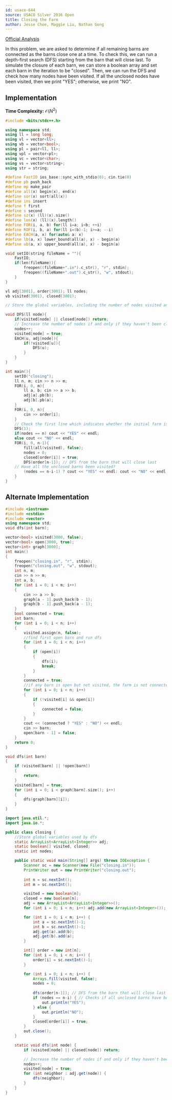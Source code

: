 ```yaml
---
id: usaco-644
source: USACO Silver 2016 Open
title: Closing the Farm
author: Jesse Choe, Maggie Liu, Nathan Gong
---
```


[Official Analysis](http://www.usaco.org/current/data/sol_closing_silver_open16.html)

In this problem, we are asked to determine if all remaining barns are connected
as the barns close one at a time. To check this, we can run a depth-first search
(DFS) starting from the barn that will close last. To simulate the closure of
each barn, we can store a boolean array and set each barn in the iteration to be
"closed". Then, we can run the DFS and check how many nodes have been visited.
If all the unclosed nodes have been visited, then we print "YES"; otherwise, we
print "NO".

## Implementation

**Time Complexity:** $\mathcal{O}(N^2)$

<LanguageSection>

<CPPSection>

```cpp
#include <bits/stdc++.h>

using namespace std;
using ll = long long;
using vl = vector<ll>;
using vb = vector<bool>;
using pl = pair<ll, ll>;
using vpl = vector<pl>;
using vc = vector<char>;
using vs = vector<string>;
using str = string;

#define FastIO ios_base::sync_with_stdio(0); cin.tie(0)
#define pb push_back
#define mp make_pair
#define all(x) begin(x), end(x)
#define sor(x) sort(all(x))
#define ins insert
#define f first
#define s second
#define sz(x) (ll)(x).size()
#define len(x) (ll)(x).length()
#define FOR(i, a, b) for(ll i=a; i<b; ++i)
#define ROF(i, b, a) for(ll i=(b)-1; i>=a; --i)
#define EACH(a, x) for(auto& a: x)
#define lb(a, x) lower_bound(all(a), x) - begin(a)
#define ub(a, x) upper_bound(all(a), x) - begin(a)

void setIO(string fileName = ""){
	FastIO;
	if(len(fileName)){
		freopen((fileName+".in").c_str(), "r", stdin);
		freopen((fileName+".out").c_str(), "w", stdout);
	}
}

vl adj[3001], order(3001); ll nodes;
vb visited(3001), closed(3001);

// Store the global variables, including the number of nodes visited and the boolean closed array.

void DFS(ll node){
	if(visited[node] || closed[node]) return;
	// Increase the number of nodes if and only if they haven't been closed.
	nodes++;
	visited[node] = true;
	EACH(u, adj[node]){
		if(!visited[u]){
			DFS(u);
		}
	}
}

int main(){
	setIO("closing");
	ll n, m; cin >> n >> m;
	FOR(i, 0, m){
		ll a, b; cin >> a >> b;
		adj[a].pb(b);
		adj[b].pb(a);
	}
	FOR(i, 0, n){
		cin >> order[i];
	}
	// Check the first line which indicates whether the initial farm is fully connected.
	DFS(1);
	if(nodes == n) cout << "YES" << endl;
	else cout << "NO" << endl;
	FOR(i, 0, n-1){
		fill(all(visited), false);
		nodes = 0;
		closed[order[i]] = true;
		DFS(order[n-1]); // DFS from the barn that will close last
	// Have all the unclosed barns been visited?
		(nodes == n-i-1) ? cout << "YES" << endl: cout << "NO" << endl;
	}
}
```

## Alternate Implementation

```cpp
#include <iostream>
#include <cstdio>
#include <vector>
using namespace std;
void dfs(int barn);

vector<bool> visited(3000, false);
vector<bool> open(3000, true);
vector<int> graph[3000];
int main()
{
	freopen("closing.in", "r", stdin);
	freopen("closing.out", "w", stdout);
	int n, m;
	cin >> n >> m;
	int a, b;
	for (int i = 0; i < m; i++)
	{
		cin >> a >> b;
		graph[a - 1].push_back(b - 1);
		graph[b - 1].push_back(a - 1);
	}
	bool connected = true;
	int barn;
	for (int i = 0; i < n; i++)
	{
		visited.assign(n, false);
		//find first open barn and run dfs
		for (int i = 0; i < n; i++)
		{
			if (open[i])
			{
				dfs(i);
				break;
			}
		}
		connected = true;
		//if any barn is open but not visited, the farm is not connected
		for (int i = 0; i < n; i++)
		{
			if (!visited[i] && open[i])
			{
				connected = false;
			}
		}
		cout << (connected ? "YES" : "NO") << endl;
		cin >> barn;
		open[barn - 1] = false;
	}
	return 0;
}

void dfs(int barn)
{
	if (visited[barn] || !open[barn])
	{
		return;
	}
	visited[barn] = true;
	for (int i = 0; i < graph[barn].size(); i++)
	{
		dfs(graph[barn][i]);
	}
}
```

</CPPSection>

<JavaSection>

```java
import java.util.*;
import java.io.*;

public class closing {
    //Store global variables used by dfs
    static ArrayList<ArrayList<Integer>> adj;
    static boolean[] visited, closed;
    static int nodes;

    public static void main(String[] args) throws IOException {
    	Scanner sc = new Scanner(new File("closing.in"));
    	PrintWriter out = new PrintWriter("closing.out");
    	
        int n = sc.nextInt();
        int m = sc.nextInt();

        visited = new boolean[n];
        closed = new boolean[n];
        adj = new ArrayList<ArrayList<Integer>>();
        for (int i = 0; i < n; i++) adj.add(new ArrayList<Integer>());

        for (int i = 0; i < m; i++) {
            int a = sc.nextInt()-1;
            int b = sc.nextInt()-1;
            adj.get(a).add(b);
            adj.get(b).add(a);
        }

        int[] order = new int[n];
        for (int i = 0; i < n; i++) {
            order[i] = sc.nextInt()-1;
        }

        for (int i = 0; i < n; i++) {
            Arrays.fill(visited, false);
            nodes = 0;
            
            dfs(order[n-1]); // DFS from the barn that will close last
            if (nodes == n-i) { // Checks if all unclosed barns have been visited
                out.println("YES");
            } else {
                out.println("NO");
            }
            closed[order[i]] = true;
        }
        out.close();
    }

    static void dfs(int node) {
        if (visited[node] || closed[node]) return;

        // Increase the number of nodes if and only if they haven't been closed or visited previously
        nodes++;
        visited[node] = true;
        for (int neighbor : adj.get(node)) {
            dfs(neighbor);
        }
    }
}
```

</JavaSection>

</LanguageSection>
